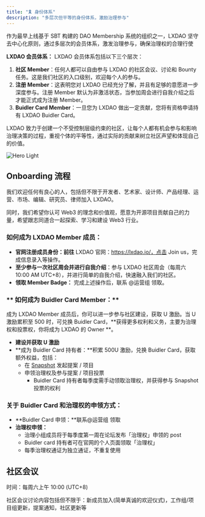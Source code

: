 ```yaml
---
title: "🎗️ 身份体系"
description: "多层次但平等的身份体系，激励治理参与"
---
```


作为最早上线基于 SBT 构建的 DAO Membership 系统的组织之一，LXDAO 坚守去中心化原则，通过多层次的会员体系，激发治理参与，确保治理权的合理行使

**LXDAO 会员体系：** LXDAO 会员体系包括以下三个层次：

1. **社区 Member**：任何人都可以自由参与 LXDAO 的社区会议、讨论和 Bounty 任务。这是我们社区的入口级别，欢迎每个人的参与。
2. **注册 Member**：这表明您对 LXDAO 已经充分了解，并且有足够的意愿进一步深度参与。注册 Member 默认为非激活状态，当参加周会进行自我介绍之后才能正式成为注册 Member。
3. **Buidler Card Member**：一旦您为 LXDAO 做出一定贡献，您将有资格申请持有 LXDAO Buidler Card。

LXDAO 致力于创建一个不受控制层级约束的社区，让每个人都有机会参与和影响治理决策的过程，重视个体的平等性，通过实际的贡献来树立社区声望和体现自己的价值。

<img
  className="block dark:hidden"
  src="/images/image.avif"
  alt="Hero Light"
  width={500}
/>

## **Onboarding 流程**

我们欢迎任何有良心的人，包括但不限于开发者、艺术家、设计师、产品经理、运营、市场、编辑、研究员、律师加入 LXDAO。

同时，我们希望你认可 Web3 的理念和价值观，愿意为开源项目贡献自己的力量，希望跟志同道合一起探索、学习和建设 Web3 行业。

### **如何成为 LXDAO Member 成员：**

- **官网注册成员身份：前往** LXDAO 官网：https://lxdao.io/，点击 Join us，完成信息录入等操作。
- **至少参与一次社区周会并进行自我介绍**：参与 LXDAO 社区周会（每周六 10:00 AM UTC+8），并进行简单的自我介绍，快速融入我们的社区。
- **领取 Member Badge：** 完成上述操作后，联系 @运营组 领取。

### ** 如何成为  Buidler Card Member：**

成为 LXDAO Member 成员后，你可以进一步参与社区建设，获取 U 激励。当 U 激励累积至 500 时，可兑换 Buidler Card，**获得更多权利和义务，主要为治理权和投票权，你将成为 LXDAO 的 Owner **。

- **建设并获取 U 激励**
- **成为 Buidler Card 持有者：**积累 500U 激励，兑换 Buidler Card，获取额外权益，包括：
    - 在 [Snapshot](https://snapshot.box/#/lxdao.eth) 发起提案 / 项目
    - 申领治理权及参与提案 / 项目投票
        - Buidler Card 持有者每季度需手动领取治理权，并获得参与 Snapshot 投票的权利

### 关于 Buidler Card 和治理权的申领方式：

- **Buidler Card 申领：**联系@运营组 领取
- **治理权申领：**
    - 治理小组成员将于每季度第一周在论坛发布「治理权」申领的 post
    - Buidler card 持有者可在官网的个人页面领取「治理权」
    - 每季治理权通证为独立通证，不重复使用

## **社区会议**

时间：每周六上午 10:00 (UTC\+8)

社区会议讨论内容包括但不限于：新成员加入(简单真诚的欢迎仪式)，工作组/项目组更新，提案通知，社区更新等
